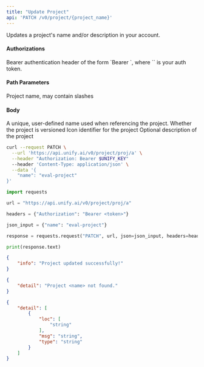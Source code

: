 ```yaml
---
title: "Update Project"
api: 'PATCH /v0/project/{project_name}'
---
```

Updates a project's name and/or description in your account.

#### Authorizations

<ParamField header="Authorization" type="string" required="true">
  Bearer authentication header of the form `Bearer <token>`, where `<token>` is your auth token.
</ParamField>

#### Path Parameters

<ParamField query="project_name" type="string" required="true">
Project name, may contain slashes
</ParamField>

#### Body

<ParamField body="name" type="string | null" >
A unique, user-defined name used when referencing  the project.
</ParamField>

<ParamField body="is_versioned" type="boolean | null" >
Whether the project is versioned
</ParamField>

<ParamField body="icon" type="string | null" >
Icon identifier for the project
</ParamField>

<ParamField body="description" type="string | null" >
Optional description of the project
</ParamField>

<RequestExample>

```bash cURL
curl --request PATCH \
  --url 'https://api.unify.ai/v0/project/proj/a' \
  --header "Authorization: Bearer $UNIFY_KEY"
  --header 'Content-Type: application/json' \
  --data '{
    "name": "eval-project"
}'
```

```python Python
import requests

url = "https://api.unify.ai/v0/project/proj/a"

headers = {"Authorization": "Bearer <token>"}

json_input = {"name": "eval-project"}

response = requests.request("PATCH", url, json=json_input, headers=headers)

print(response.text)
```

</RequestExample>
<ResponseExample>

```json 200
{
    "info": "Project updated successfully!"
}
```

```json 404
{
    "detail": "Project <name> not found."
}
```

```json 422
{
    "detail": [
        {
            "loc": [
                "string"
            ],
            "msg": "string",
            "type": "string"
        }
    ]
}
```

</ResponseExample>
